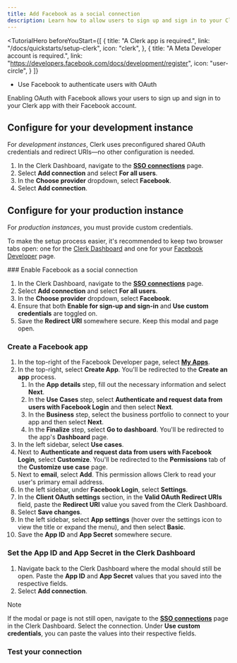 ```yaml
---
title: Add Facebook as a social connection
description: Learn how to allow users to sign up and sign in to your Clerk app with their Facebook account using OAuth.
---
```


<TutorialHero
  beforeYouStart={[
  {
    title: "A Clerk app is required.",
    link: "/docs/quickstarts/setup-clerk",
    icon: "clerk",
  },
  {
    title: "A Meta Developer account is required.",
    link: "https://developers.facebook.com/docs/development/register",
    icon: "user-circle",
  }
]}
>
  - Use Facebook to authenticate users with OAuth
</TutorialHero>

Enabling OAuth with Facebook allows your users to sign up and sign in to your Clerk app with their Facebook account.

## Configure for your development instance

For _development instances_, Clerk uses preconfigured shared OAuth credentials and redirect URIs—no other configuration is needed.

1. In the Clerk Dashboard, navigate to the [**SSO connections**](https://dashboard.clerk.com/last-active?path=user-authentication/sso-connections) page.
1. Select **Add connection** and select **For all users**.
1. In the **Choose provider** dropdown, select **Facebook**.
1. Select **Add connection**.

## Configure for your production instance

For _production instances_, you must provide custom credentials.

To make the setup process easier, it's recommended to keep two browser tabs open: one for the [Clerk Dashboard](https://dashboard.clerk.com/last-active?path=user-authentication/sso-connections) and one for your [Facebook Developer](https://developers.facebook.com) page.

<Steps>
  ### Enable Facebook as a social connection

  1. In the Clerk Dashboard, navigate to the [**SSO connections**](https://dashboard.clerk.com/last-active?path=user-authentication/sso-connections) page.
  1. Select **Add connection** and select **For all users**.
  1. In the **Choose provider** dropdown, select **Facebook**.
  1. Ensure that both **Enable for sign-up and sign-in** and **Use custom credentials** are toggled on.
  1. Save the **Redirect URI** somewhere secure. Keep this modal and page open.

  ### Create a Facebook app

  1. In the top-right of the Facebook Developer page, select [**My Apps**](https://developers.facebook.com/apps).
  1. In the top-right, select **Create App**. You'll be redirected to the **Create an app** process.
     1. In the **App details** step, fill out the necessary information and select **Next**.
     1. In the **Use Cases** step, select **Authenticate and request data from users with Facebook Login** and then select **Next**.
     1. In the **Business** step, select the business portfolio to connect to your app and then select **Next**.
     1. In the **Finalize** step, select **Go to dashboard**. You'll be redirected to the app's **Dashboard** page.
  1. In the left sidebar, select **Use cases**.
  1. Next to **Authenticate and request data from users with Facebook Login**, select **Customize**. You'll be redirected to the **Permissions** tab of the **Customize use case** page.
  1. Next to **email**, select **Add**. This permission allows Clerk to read your user's primary email address.
  1. In the left sidebar, under **Facebook Login**, select **Settings**.
  1. In the **Client OAuth settings** section, in the **Valid OAuth Redirect URIs** field, paste the **Redirect URI** value you saved from the Clerk Dashboard.
  1. Select **Save changes**.
  1. In the left sidebar, select **App settings** (hover over the settings icon to view the title or expand the menu), and then select **Basic**.
  1. Save the **App ID** and **App Secret** somewhere secure.

  ### Set the App ID and App Secret in the Clerk Dashboard

  1. Navigate back to the Clerk Dashboard where the modal should still be open. Paste the **App ID** and **App Secret** values that you saved into the respective fields.
  1. Select **Add connection**.

  > [!NOTE]
  > If the modal or page is not still open, navigate to the [**SSO connections**](https://dashboard.clerk.com/last-active?path=user-authentication/sso-connections) page in the Clerk Dashboard. Select the connection. Under **Use custom credentials**, you can paste the values into their respective fields.

  ### Test your connection

  <Include src="_partials/authentication/test-your-connection" />
</Steps>
